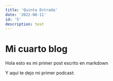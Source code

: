 ```yaml
---
title: 'Quinta Entrada'
date: '2022-08-11'
id: '5'
description: test
---
```


# Mi cuarto blog

Hola esto es mi primer post escrito en markdown

Y aqui te dejo mi primer podcast:

<Podcast episode="7qOQJLZ6IqFdRzUt8pOSCf" />
